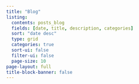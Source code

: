 ```yaml
---
title: "Blog"
listing:
  contents: posts_blog
  fields: [date, title, description, categories]
  sort: "date desc"
  type: grid
  categories: true
  sort-ui: false
  filter-ui: false
  page-size: 10
page-layout: full
title-block-banner: false
---
```

